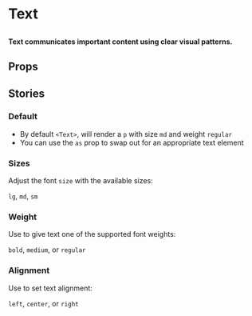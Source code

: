 
# Text

##

<h4>
	Text communicates important content using clear visual patterns.
</h4>

<Canvas of={ComponentStories.Default} />


## Props

<ArgTypes of={Text} />

## Stories

### Default 

- By default `<Text>`, will render a `p` with size `md` and weight `regular`
- You can use the `as` prop to swap out for an appropriate text element

<Canvas of={ComponentStories.Default} />

### Sizes

Adjust the font `size` with the available sizes:

`lg`, `md`, `sm`

<Canvas of={ComponentStories.Sizes} />


### Weight

Use to give text one of the supported font weights: 

`bold`, `medium`, or `regular`

<Canvas of={ComponentStories.Weight} />


### Alignment

Use to set text alignment: 

`left`, `center`, or `right`

<Canvas of={ComponentStories.Alignment} />

